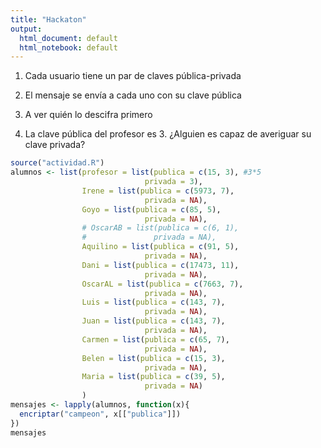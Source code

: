 ```yaml
---
title: "Hackaton"
output:
  html_document: default
  html_notebook: default
---
```


1. Cada usuario tiene un par de claves pública-privada

2. El mensaje se envía a cada uno con su clave pública

3. A ver quién lo descifra primero

4. La clave pública del profesor es 3. ¿Alguien es capaz de averiguar su clave privada? 

```r
source("actividad.R")
alumnos <- list(profesor = list(publica = c(15, 3), #3*5 
                              privada = 3),
                Irene = list(publica = c(5973, 7), 
                              privada = NA),
                Goyo = list(publica = c(85, 5), 
                              privada = NA),
                # OscarAB = list(publica = c(6, 1),
                #               privada = NA),
                Aquilino = list(publica = c(91, 5), 
                              privada = NA),
                Dani = list(publica = c(17473, 11), 
                              privada = NA),
                OscarAL = list(publica = c(7663, 7), 
                              privada = NA),
                Luis = list(publica = c(143, 7), 
                              privada = NA),
                Juan = list(publica = c(143, 7), 
                              privada = NA),
                Carmen = list(publica = c(65, 7), 
                              privada = NA),
                Belen = list(publica = c(15, 3), 
                              privada = NA),
                Maria = list(publica = c(39, 5), 
                              privada = NA)
                )
mensajes <- lapply(alumnos, function(x){
  encriptar("campeon", x[["publica"]])
})
mensajes
```

